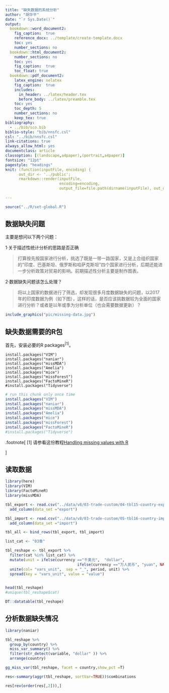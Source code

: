 ```yaml
---
title: "缺失数据的系统分析"
author: "胡华平"
date: "`r Sys.Date()`"
output: 
  bookdown::word_document2: 
    fig_caption:  true
    reference_docx: ../template/create-template.docx
    toc: yes
    number_sections: no
  bookdown::html_document2:
    number_sections: no
    toc: yes
    fig_caption:  true
    toc_float: true
  bookdown::pdf_document2:
    latex_engine: xelatex
    fig_caption:  true
    includes:
      in_header: ../latex/header.tex
      before_body: ../latex/preamble.tex
    toc: yes
    toc_depth: 5
    number_sections: no
    keep_tex: true
bibliography: 
  - ../bib/sco.bib
biblio-style: "bib/nnsfc.csl"
csl: "../bib/nnsfc.csl"
link-citations: true
always_allow_html: yes
documentclass: article
classoption: [(landscape,a4paper),(portrait,a4paper)]
fontsize: "12pt"
pagestyle: "headings"
knit: (function(inputFile, encoding) { 
      out_dir <- '../public';
      rmarkdown::render(inputFile,
                        encoding=encoding, 
                        output_file=file.path(dirname(inputFile), out_dir, 'paper-02-missing-data-framework.docx')) })
                        
---
```



```r
source("../R/set-global.R")
```



## 数据缺失问题

主要是想问以下两个问题：

1·关于描述性统计分析的思路是否正确

> 打算按先按国家进行分析，挑选了既是一带一路国家，又是上合组织国家的“印度、巴基斯坦、俄罗斯和哈萨克斯坦”四个国家进行分析，后期还能进一步分析政策对贸易的影响。前期描述性分析主要是制作图表。        

2·数据缺失问题该怎么处理？

> 将以上国家的数据进行了筛选，却发现很多月度数据缺失的问题，以2017年的印度数据为例（如下图），这样的话，是否应该挑数据较为全面的国家进行分析？或者是以年或季为分析单位（也会需要数据更新）？


```r
include_graphics("pic/missing-data.jpg")
```



## 缺失数据需要的R包

首先，安装必要的R packages<sup>[1]</sup>。

```
install.packages("VIM")
install.packages("naniar")
install.packages("missMDA")
install.packages("Amelia")
install.packages("mice")
install.packages("missForest")
install.packages("FactoMineR")
#install.packages("Tidyverse")
```

```r
# run this chunk only once time
install.packages("VIM")
install.packages("naniar")
install.packages("missMDA")
install.packages("Amelia")
install.packages("mice")
install.packages("missForest")
install.packages("FactoMineR")
#install.packages("Tidyverse")
```

.footnote[
[1] 请参看这份教程[Handling missing values with R](http://juliejosse.com/wp-content/uploads/2018/06/DataAnalysisMissingR.html)

]


## 读取数据

```r
library(here)
library(VIM)
library(FactoMineR)
library(missMDA)

tbl_export <- read.csv("../data/v8/03-trade-custom/04-tbl15-country-export/source01-custom-tbl15-country-export-2020-09-23.csv", header = T) %>%
  add_column(data_set ="export")

tbl_import <- read.csv("../data/v8/03-trade-custom/05-tbl16-country-import/source01-custom-tbl16-country-import-2020-07-26.csv", header = T) %>%
  add_column(data_set ="import")

tbl_all <- bind_rows(tbl_export, tbl_import)

list_cat <- "03章"

tbl_reshape <- tbl_export %>%
  filter(cat %in% list_cat) %>%
  mutate(unit = ifelse(currency =="千美元",  "dollar",
                                ifelse(currency =="万人民币", "yuan", NA))) %>%
  unite(col= "vars_unit",  sep = "_", period, unit) %>%
  spread(key = "vars_unit", value = "value")
  

head(tbl_reshape)
#unique(tbl_reshape$cat)
```


```r
DT::datatable(tbl_reshape)
```




## 分析数据缺失情况

```r
library(naniar)

tbl_reshape %>%
  group_by(country) %>%
  miss_var_summary() %>%
  filter(str_detect(variable, "dollar" )) %>%
  arrange(country)
```



```r

gg_miss_var(tbl_reshape, facet = country,show_pct =T)

```


```r
res<-summary(aggr(tbl_reshape, sortVar=TRUE))$combinations

```

```r
res[rev(order(res[,2])),]
```

